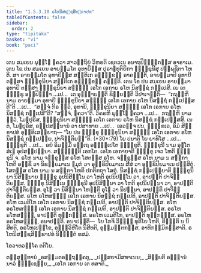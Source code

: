 ```yaml
---
title: "1.5.3.10 ຣໂຫນິສຊ຺ຊສິກ຺ຂາປທ"
tableOfContents: false
sidebar:
  order: 2
type: "tipitaka"
basket: "vi"
book: "paci"
---
```



<DynamicBreadcrumb />

<Division number="198" book="paci">

<Paragraph number="648" book="paci">
ເຕນ ສມເຍນ ພຸທ຺ໂຘ ຠຄວາ ສາວຕ຺ຖິຍໍ ວິຫຣຕິ ເຊຕວເນ ອນາຖປິຓ຺ຑິກສ຺ສ ອາຣາເມ. ເຕນ ໂຂ ປນ ສມເຍນ ອາຍສ຺ມໂຕ ອຸທາຍິສ຺ສ ປຸຣາຓທຸຕິຍິກາ ຠິກ຺ຂຸນີສຸ ປພ຺ພຊິຕາ ໂຫຕິ. ສາ ອາຍສ຺ມໂຕ ອຸທາຍິສ຺ສ ສນ຺ຕິເກ ອຠິກ຺ຂຓໍ ອາຄຈ຺ຉຕິ, ອາຍສ຺ມາປິ ອຸທາຍີ ຕສ຺ສາ ຠິກ຺ຂຸນິຍາ ສນ຺ຕິເກ ອຠິກ຺ຂຓໍ ຄຈ຺ຉຕິ. ເຕນ ໂຂ ປນ ສມເຍນ ອາຍສ຺ມາ ອຸທາຍີ ຕສ຺ສາ ຠິກ຺ຂຸນິຍາ ສທ຺ຘິໍ ເອໂກ ເອກາຍ ຣໂຫ ນິສຊ຺ຊໍ ກປ຺ເປສິ.
</Paragraph>

<Paragraph number="649" book="paci">
ເຍ ເຕ ຠິກ຺ຂູ ອປ຺ປິຈ຺ຉາ …ເປ…  ເຕ ອຸຊ຺ຌາຍນ຺ຕິ ຂິຍ຺ຍນ຺ຕິ ວິປາເຈນ຺ຕິ—  “ກຖຎ຺ຫິ ນາມ ອາຍສ຺ມາ ອຸທາຍີ ຠິກ຺ຂຸນິຍາ ສທ຺ຘິໍ ເອໂກ ເອກາຍ ຣໂຫ ນິສຊ຺ຊໍ ກປ຺ເປສ຺ສຕີ”ຕິ …ເປ…  “ສຈ຺ຈໍ ກິຣ ຕ຺ວໍ, ອຸທາຍິ, ຠິກ຺ຂຸນິຍາ ສທ຺ຘິໍ ເອໂກ ເອກາຍ ຣໂຫ ນິສຊ຺ຊໍ ກປ຺ເປສີ”ຕິ? “ສຈ຺ຈໍ, ຠຄວາ”ຕິ. ວິຄຣຫິ ພຸທ຺ໂຘ ຠຄວາ …ເປ…  ກຖຎ຺ຫິ ນາມ ຕ຺ວໍ, ໂມຆປຸຣິສ, ຠິກ຺ຂຸນິຍາ ສທ຺ຘິໍ ເອໂກ ເອກາຍ ຣໂຫ ນິສຊ຺ຊໍ ກປ຺ເປສ຺ສສິ. ເນຕໍ, ໂມຆປຸຣິສ, ອປ຺ປສນ຺ນານໍ ວາ ປສາທາຍ …ເປ…  ເອວຎ຺ຈ ປນ, ຠິກ຺ຂເວ, ອິມໍ ສິກ຺ຂາປທໍ ອຸທ຺ທິເສຍ຺ຍາຖ—
</Paragraph>

</Division>
<Division number="199" book="paci">

<Paragraph number="650" book="paci">
<Emphasis>“ໂຍ ປນ ຠິກ຺ຂຸ ຠິກ຺ຂຸນິຍາ ສທ຺ຘິໍ ເອໂກ ເອກາຍ ຣໂຫ ນິສຊ຺ຊໍ ກປ຺ເປຍ຺ຍ, ປາຈິຕ຺ຕິຍນ຺”</Emphasis>ຕິ. (*30*:<Emphasis>79</Emphasis>)
</Paragraph>

</Division>
<Division number="200" book="paci">

<Paragraph number="651" book="paci">
<Emphasis>ໂຍ ປນາ</Emphasis>ຕິ ໂຍ ຍາທິໂສ …ເປ…  <Emphasis>ຠິກ຺ຂູ</Emphasis>ຕິ …ເປ…  ອຍໍ ອິມສ຺ມິໍ ອຕ຺ເຖ ອຘິປ຺ເປໂຕ ຠິກ຺ຂູຕິ.
</Paragraph>

<Paragraph number="652" book="paci">
<Emphasis>ຠິກ຺ຂຸນີ</Emphasis> ນາມ ອຸຠໂຕສໍເຆ ອຸປສມ຺ປນ຺ນາ.
</Paragraph>

<Paragraph number="653" book="paci">
<Emphasis>ສທ຺ຘິນ຺</Emphasis>ຕິ ເອກໂຕ.
</Paragraph>

<Paragraph number="654" book="paci">
<Emphasis>ເອໂກ ເອກາຍາ</Emphasis>ຕິ ຠິກ຺ຂຸ ເຈວ ໂຫຕິ ຠິກ຺ຂຸນີ ຈ.
</Paragraph>

<Paragraph number="655" book="paci">
<Emphasis>ຣໂຫ</Emphasis> ນາມ ຈກ຺ຂຸສ຺ສ ຣໂຫ ໂສຕສ຺ສ ຣໂຫ. ຈກ຺ຂຸສ຺ສ ຣໂຫ ນາມ ນ ສກ຺ກາ ໂຫຕິ ອກ຺ຂິໍ ວາ ນິຂຓີຍມາເນ ຠມຸກໍ ວາ ອຸກ຺ຂິປີຍມາເນ ສີສໍ ວາ ອຸກ຺ຂິປີຍມາເນ ປສ຺ສິຕຸໍ. ໂສຕສ຺ສ ຣໂຫ ນາມ ນ ສກ຺ກາ ໂຫຕິ ປກຕິກຖາ ໂສຕຸໍ.
</Paragraph>

<Paragraph number="656" book="paci">
<Emphasis>ນິສຊ຺ຊໍ ກປ຺ເປຍ຺ຍາ</Emphasis>ຕິ ຠິກ຺ຂຸນິຍາ ນິສິນ຺ນາຍ ຠິກ຺ຂຸ ອຸປນິສິນ຺ໂນ ວາ ໂຫຕິ ອຸປນິປນ຺ໂນ ວາ, ອາປຕ຺ຕິ ປາຈິຕ຺ຕິຍສ຺ສ.
</Paragraph>

<Paragraph number="657" book="paci">
ຠິກ຺ຂຸ ນິສິນ຺ເນ ຠິກ຺ຂຸນີ ອຸປນິສິນ຺ນາ ວາ ໂຫຕິ ອຸປນິປນ຺ນາ ວາ, ອາປຕ຺ຕິ ປາຈິຕ຺ຕິຍສ຺ສ. ອຸໂຠ ວາ ນິສິນ຺ນາ ໂຫນ຺ຕິ ອຸໂຠ ວາ ນິປນ຺ນາ, ອາປຕ຺ຕິ ປາຈິຕ຺ຕິຍສ຺ສ.
</Paragraph>

</Division>
<Division number="201" book="paci">

<Paragraph number="658" book="paci">
ຣໂຫ ຣໂຫສຎ຺ຎີ ເອໂກ ເອກາຍ ນິສຊ຺ຊໍ ກປ຺ເປຕິ, ອາປຕ຺ຕິ ປາຈິຕ຺ຕິຍສ຺ສ. ຣໂຫ ເວມຕິໂກ ເອໂກ ເອກາຍ ນິສຊ຺ຊໍ ກປ຺ເປຕິ, ອາປຕ຺ຕິ ປາຈິຕ຺ຕິຍສ຺ສ. ຣໂຫ ອຣໂຫສຎ຺ຎີ ເອໂກ ເອກາຍ ນິສຊ຺ຊໍ ກປ຺ເປຕິ, ອາປຕ຺ຕິ ປາຈິຕ຺ຕິຍສ຺ສ.
</Paragraph>

<Paragraph number="659" book="paci">
ອຣໂຫ ຣໂຫສຎ຺ຎີ, ອາປຕ຺ຕິ ທຸກ຺ກຏສ຺ສ. ອຣໂຫ ເວມຕິໂກ, ອາປຕ຺ຕິ ທຸກ຺ກຏສ຺ສ. ອຣໂຫ ອຣໂຫສຎ຺ຎີ, ອນາປຕ຺ຕິ.
</Paragraph>

</Division>
<Division number="202" book="paci">

<Paragraph number="660" book="paci">
ອນາປຕ຺ຕິ—  ໂຍ ໂກຈິ ວິຎ຺ຎູ ທຸຕິໂຍ ໂຫຕິ, ຕິຏ຺ຐຕິ ນ ນິສີທຕິ, ອຣໂຫເປກ຺ໂຂ, ອຎ຺ຎວິຫິໂຕ ນິສີທຕິ, ອຸມ຺ມຕ຺ຕກສ຺ສ, ອາທິກມ຺ມິກສ຺ສາຕິ.

</Paragraph>
</Division>

<Paragraph number="661" type="center" book="paci">
ຣໂຫນິສຊ຺ຊສິກ຺ຂາປທໍ ນິຏ຺ຐິຕໍ ທສມໍ.

  
ໂອວາທວຄ຺ໂຄ ຕຕິໂຍ.



</Paragraph>

<Paragraph number="662" type="center" book="paci">
ຕສ຺ສຸທ຺ທານໍ


</Paragraph>

<Paragraph number="663" type="verses" book="paci">
_ອສມ຺ມຕອຕ຺ຖງ຺ຄຕູ,_  
_ປສ຺ສຍາມິສທາເນນ;_  
_ສິພ຺ພຕິ ອທ຺ຘານໍ ນາວໍ ຠຸຎ຺ເຊຍ຺ຍ,_  
_ເອໂກ ເອກາຍ ເຕ ທສາຕິ._
</Paragraph>